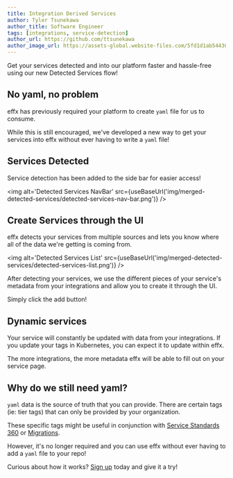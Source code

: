 ```yaml
---
title: Integration Derived Services
author: Tyler Tsunekawa
author_title: Software Engineer
tags: [integrations, service-detection]
author_url: https://github.com/ttsunekawa
author_image_url: https://assets-global.website-files.com/5fd1d1ab54430e3590726397/5fd1d1ab54430e379c7264e2_tyler-headshot.png
---
```



Get your services detected and into our platform faster and hassle-free using our new Detected Services flow!

<!--truncate-->

## No yaml, no problem

effx has previously required your platform to create `yaml` file for us to consume.

While this is still encouraged, we've developed a new way to get your services into effx without ever having to write a `yaml` file!

## Services Detected

Service detection has been added to the side bar for easier access!

<img
  alt='Detected Services NavBar'
  src={useBaseUrl('img/merged-detected-services/detected-services-nav-bar.png')}
/>

## Create Services through the UI

effx detects your services from multiple sources and lets you know where all of the data we're getting is coming from.

<img
  alt='Detected Services List'
  src={useBaseUrl('img/merged-detected-services/detected-services-list.png')}
/>

After detecting your services, we use the different pieces of your service's metadata from your integrations and allow you to create it through the UI.

Simply click the add button!

<!-- Screenshot here of a created service with metadata filled in showing source icons etc. -->

## Dynamic services

Your service will constantly be updated with data from your integrations. If you update your tags in Kubernetes, you can expect it to update within effx.

The more integrations, the more metadata effx will be able to fill out on your service page.

## Why do we still need yaml?

`yaml` data is the source of truth that you can provide. There are certain tags (ie: tier tags) that can only be provided by your organization.

These specific tags might be useful in conjunction with [Service Standards 360][] or [Migrations][].

However, it's no longer required and you can use effx without ever having to add a `yaml` file to your repo!

Curious about how it works?
[Sign up][] today and give it a try!

<p></p>

[Service Standards 360]: /help/releases/2021/03/04/service-standards-360
[Migrations]: /help/releases/2021/02/08/migrations
[Sign up]: https://app.effx.com/sign_up